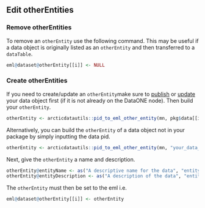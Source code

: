 ## Edit otherEntities

### Remove otherEntities

To remove an `otherEntity` use the following command. This may be useful if a data object is originally listed as an `otherEntity` and then transferred to a `dataTable`.

```r
eml@dataset@otherEntity[[i]] <- NULL
```

### Create otherEntities

If you need to create/update an `otherEntity`make sure to [publish](#publish-an-object) or [update](#update-an-object) your data object first (if it is not already on the DataONE node). Then build your `otherEntity`.

```r
otherEntity <- arcticdatautils::pid_to_eml_other_entity(mn, pkg$data[[i]])[[1]]
```

Alternatively, you can build the `otherEntity` of a data object not in your package by simply inputting the data pid.

```r
otherEntity <- arcticdatautils::pid_to_eml_other_entity(mn, "your_data_pid")[[1]]
```

Next, give the `otherEntity` a name and description.

```r
otherEntity@entityName <- as("A descriptive name for the data", "entityName")
otherEntity@entityDescription <- as("A description of the data", "entityDescription")
```

The `otherEntity` must then be set to the eml i.e. 

``` r
eml@dataset@otherEntity[[i]] <- otherEntity
```

